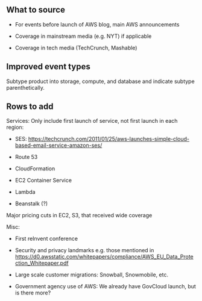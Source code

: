 == What to source ==

* For events before launch of AWS blog, main AWS announcements

* Coverage in mainstream media (e.g. NYT) if applicable

* Coverage in tech media (TechCrunch, Mashable)

== Improved event types ==

Subtype product into storage, compute, and database and indicate subtype parenthetically.

== Rows to add ==

Services: Only include first launch of service, not first launch in each region:

* SES: https://techcrunch.com/2011/01/25/aws-launches-simple-cloud-based-email-service-amazon-ses/

* Route 53

* CloudFormation

* EC2 Container Service

* Lambda

* Beanstalk (?)

Major pricing cuts in EC2, S3, that received wide coverage

Misc:

* First reInvent conference

* Security and privacy landmarks e.g. those mentioned in https://d0.awsstatic.com/whitepapers/compliance/AWS_EU_Data_Protection_Whitepaper.pdf

* Large scale customer migrations: Snowball, Snowmobile, etc.

* Government agency use of AWS: We already have GovCloud launch, but is there more?

